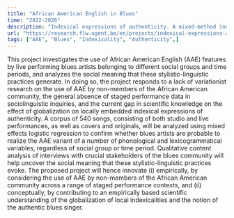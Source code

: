 ```yaml
---
title: "African American English in Blues"
time: "2022-2026"
description: "Indexical expressions of authenticity. A mixed-method inquiry into the stylistic use of African American English in live performed blues music"
url: "https://research.flw.ugent.be/en/projects/indexical-expressions-authenticity-mixed-method-inquiry-stylistic-use-african-american"
tags: ["AAE", "Blues", "Indexicality", "Authenticity",]
---
```

 
This project investigates the use of African American English (AAE) features by live performing blues artists belonging to 
different social groups and time periods, and analyzes the social meaning that these stylistic-linguistic practices generate. 
In doing so, the project responds to a lack of variationist research on the use of AAE by non-members of the African American community, 
the general absence of staged performance data in sociolinguistic inquiries, and the current gap in scientific knowledge 
on the effect of globalization on locally embedded indexical expressions of authenticity. A corpus of 540 songs, 
consisting of both studio and live performances, as well as covers and originals, will be analyzed using mixed effects logistic regression 
to confirm whether blues artists are probable to realize the AAE variant of a number of phonological and lexicogrammatical variables, 
regardless of social group or time period. Qualitative content analysis of interviews with crucial stakeholders of the blues community 
will help uncover the social meaning that these stylistic-linguistic practices evoke. The proposed project will hence innovate (i) empirically, 
by considering the use of AAE by non-members of the African American community across a range of staged performance contexts, 
and (ii) conceptually, by contributing to an empirically based scientific understanding of the globalization of local indexicalities 
and the notion of the authentic blues singer.